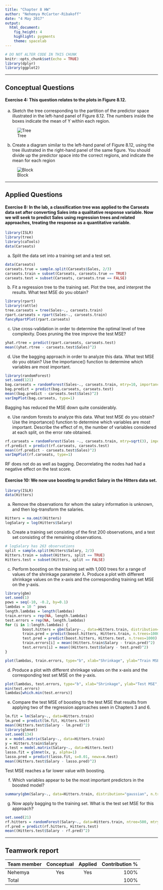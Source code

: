 ```yaml
---
title: "Chapter 8 HW"
author: "Nehemya McCarter-Ribakoff"
date: "4 May 2017"
output: 
  html_document: 
    fig_height: 4
    highlight: pygments
    theme: spacelab
---
```


```r
# DO NOT ALTER CODE IN THIS CHUNK
knitr::opts_chunk$set(echo = TRUE)
library(dplyr)
library(ggplot2)
```

* * *
## Conceptual Questions


#### Exercise 4:  This question relates to the plots in Figure 8.12.

(a) Sketch the tree corresponding to the partition of the predictor space illustrated in the left-hand panel of Figure 8.12. The numbers inside the boxes indicate the mean of Y within each region.

![Tree](tree.png "tree")

(b) Create a diagram similar to the left-hand panel of Figure 8.12, using the tree illustrated in the right-hand panel of the same figure. You should divide up the predictor space into the correct regions, and indicate the mean for each region

![Block](block.png "block")

* * *


## Applied Questions

#### Exercise 8: In the lab, a classification tree was applied to the Carseats data set after converting Sales into a qualitative response variable. Now we will seek to predict Sales using regression trees and related approaches, treating the response as a quantitative variable.
```r
library(ISLR)
library(tree)
library(caTools)
data(Carseats)
```

(a) Split the data set into a training set and a test set.
```r
data(Carseats)
carseats.true = sample.split(Carseats$Sales, 2/3)
carseats.train = subset(Carseats, carseats.true == TRUE)
carseats.test = subset(Carseats, carseats.true == FALSE)
```

(b) Fit a regression tree to the training set. Plot the tree, and interpret the results. What test MSE do you obtain?
```r
library(rpart)
library(rattle)
tree.carseats = tree(Sales~., carseats.train)
rpart.carseats = rpart(Sales~., carseats.train)
fancyRpartPlot(rpart.carseats)
```

(c) Use cross-validation in order to determine the optimal level of tree complexity. Does pruning the tree improve the test MSE?

```r
yhat.rtree = predict(rpart.carseats, carseats.test)
mean((yhat.rtree - carseats.test$Sales)^2)
```

(d) Use the bagging approach in order to analyze this data. What test MSE do you obtain? Use the importance() function to determine which variables are most important.
```r
library(randomForest)
set.seed(121)
bag.carseats = randomForest(Sales~., carseats.train, mtry=10, importance=TRUE)
bag.predict = predict(bag.carseats, carseats.test)
mean((bag.predict - carseats.test$Sales)^2)
varImpPlot(bag.carseats, type=1)
```

Bagging has reduced the MSE down quite considerably.

(e) Use random forests to analyze this data. What test MSE do you obtain? Use the importance() function to determine which variables are most important. Describe the effect of m, the number of variables considered at each split, on the error rate
obtained.
```r
rf.carseats = randomForest(Sales ~., carseats.train, mtry=sqrt(3), importance=TRUE)
rf.predict = predict(rf.carseats, carseats.test)
mean((rf.predict - carseats.test$Sales)^2)
varImpPlot(rf.carseats, type=1)
```

RF does not do as well as bagging. Decorrelating the nodes had had a negative effect on the test score. 

#### Exercise 10: We now use boosting to predict Salary in the Hitters data set.

```r
library(ISLR)
data(Hitters)
```

(a) Remove the observations for whom the salary information is unknown, and then log-transform the salaries.

```r
Hitters = na.omit(Hitters)
logSalary = log(Hitters$Salary)
```

(b) Create a training set consisting of the first 200 observations, and a test set consisting of the remaining observations.

```r
# logSalary has 263 observations
split = sample.split(Hitters$Salary, 2/3)
Hitters.train = subset(Hitters, split == TRUE)
Hitters.test = subset(Hitters, split == FALSE)
```

(c) Perform boosting on the training set with 1,000 trees for a range of values of the shrinkage parameter λ. Produce a plot with different shrinkage values on the x-axis and the corresponding training set MSE on the y-axis.

```r
library(gbm)
set.seed(1)
pows = seq(-10, -0.2, by=0.1)
lambdas = 10 ^ pows
length.lambdas = length(lambdas)
train.errors = rep(NA, length.lambdas)
test.errors = rep(NA, length.lambdas)
for (i in 1:length.lambdas) {
        boost.hitters = gbm(Salary~., data=Hitters.train, distribution="gaussian", n.trees=1000, shrinkage=lambdas[i])
        train.pred = predict(boost.hitters, Hitters.train, n.trees=1000)
        test.pred = predict(boost.hitters, Hitters.test, n.trees=1000)
        train.errors[i] = mean((Hitters.train$Salary - train.pred)^2)
        test.errors[i] = mean((Hitters.test$Salary - test.pred)^2)
}

plot(lambdas, train.errors, type="b", xlab="Shrinkage", ylab="Train MSE", col="blue", pch=20)
```

(d) Produce a plot with different shrinkage values on the x-axis and the corresponding test set MSE on the y-axis.

```r
plot(lambdas, test.errors, type="b", xlab="Shrinkage", ylab="Test MSE", col="red", pch=20)
min(test.errors)
lambdas[which.min(test.errors)]
```

(e) Compare the test MSE of boosting to the test MSE that results from applying two of the regression approaches seen in Chapters 3 and 6.

```r
lm.fit = lm(Salary~., data=Hitters.train)
lm.pred = predict(lm.fit, Hitters.test)
mean((Hitters.test$Salary - lm.pred)^2)
library(glmnet)
set.seed(134)
x = model.matrix(Salary~., data=Hitters.train)
y = Hitters.train$Salary
x.test = model.matrix(Salary~., data=Hitters.test)
lasso.fit = glmnet(x, y, alpha=1)
lasso.pred = predict(lasso.fit, s=0.01, newx=x.test)
mean((Hitters.test$Salary - lasso.pred)^2)
```

Test MSE reaches a far lower value with boosting.

(f) Which variables appear to be the most important predictors in the boosted model?

```r
summary(gbm(Salary~., data=Hitters.train, distribution="gaussian", n.trees=1000, shrinkage=lambdas[which.min(test.errors)]))
```

(g) Now apply bagging to the training set. What is the test set MSE for this approach?

```r
set.seed(21)
rf.hitters = randomForest(Salary~., data=Hitters.train, ntree=500, mtry=19)
rf.pred = predict(rf.hitters, Hitters.test)
mean((Hitters.test$Salary - rf.pred)^2)
```

* * *

## Teamwork report

| Team member             | Conceptual | Applied  | Contribution % |
|:------------------------|:----------:|:--------:|---------------:|
| Nehemya                 |    Yes     |   Yes    | 100%           |
| Total                   |            |          | 100%           |